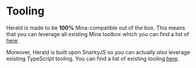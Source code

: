 # Tooling

Herald is made to be **100%** Mina-compatible out of the box. 
This means that you can leverage all existing Mina toolbox which you can find a list of [here](https://docs.minaprotocol.com/zkapps/snarkyjs).

Moreover, Herald is built upon SnarkyJS so you can actually *also* leverage existing TypeScript tooling.
You can find a list of existing tooling [here](https://docs.minaprotocol.com/zkapps/snarkyjs).